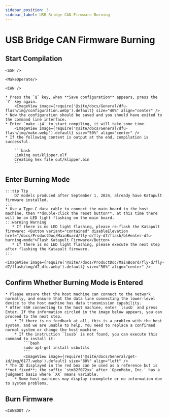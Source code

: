 ```yaml
---
sidebar_position: 3
sidebar_label: USB Bridge CAN Firmware Burning
---
```




# USB Bridge CAN Firmware Burning

## Start Compilation

    <SSH />

    <MakeOperate/>

    <CAN />

    * Press the `Q` key, when **Save configuration** appears, press the `Y` key again.
        <ImageView image={require('@site/docs/General/dfu-flash/img/configuration.webp').default} size="40%" align="center" />
    * Now the configuration should be saved and you should have exited to the command line interface.
    * Enter `make -j4` to start compiling, it will take some time.
        <ImageView image={require('@site/docs/General/dfu-flash/img/make.webp').default} size="50%" align="center" />
    * If the following content is output at the end, compilation is successful.

        ```bash
        Linking out/klipper.elf
        Creating hex file out/klipper.bin
        ```

## Enter Burning Mode

    :::tip Tip
        D7 models produced after September 1, 2024, already have Katapult firmware installed.
    :::
    * Use a Type-C data cable to connect the main board to the host machine, then **double-click the reset button**, at this time there will be an LED light flashing on the main board.
    :::warning Warning
       * If there is no LED light flashing, please re-flash the Katapult firmware: <Button variant="contained" disableElevation href="/docs/ProductDoc/MainBoard/fly-d/fly-d7/flash/bl#enter-dfu-burning-mode">Flash Katapult Firmware</Button>
       * If there is no LED light flashing, please execute the next step after flashing the Katapult firmware.
    :::

    <ImageView image={require('@site//docs/ProductDoc/MainBoard/fly-d/fly-d7/flash/img/d7_dfu.webp').default} size="50%" align="center" />

## Confirm Whether Burning Mode is Entered

    * Please ensure that the host machine can connect to the network normally, and ensure that the data line connecting the lower-level device to the host machine has data transmission capability.
    * After SSH connecting to the host machine, enter `lsusb` and press Enter. If the information circled in the image below appears, you can proceed to the next step.
        * If there is no feedback at all, this is a problem with the host system, and we are unable to help. You need to replace a confirmed normal system or change the host machine.
        * If the instruction `lsusb` is not found, you can execute this command to install it:
            ```bash
            sudo apt-get install usbutils
            ```
            <ImageView image={require('@site/docs/General/get-id/img/6177.webp').default} size="80%" align="left" /> 
    * The ID displayed in the red box can be used as a reference but is **not fixed**; the suffix `stm32f072xx` after `OpenMoko, Inc.` has a judgment basis where `XX` means variable.
        * Some host machines may display incomplete or no information due to system problems.

## Burn Firmware

    <CANBOOT />

